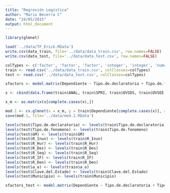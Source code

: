 ```yaml
---
title: "Regresión Logística"
author: "Mario Becerra C"
date: "24/05/2015"
output: html_document
---
```


```r
library(glmnet)
```


```r
load('../data/TF_Erick.RData')
write.csv(data_train, file='../data/data_train.csv', row.names=FALSE)
write.csv(data_test, file='../data/data_test.csv', row.names=FALSE)
```
```r
colTypes <- c('factor', 'factor', 'factor', 'integer', 'integer', 'numeric', 'numeric', 'numeric', 'numeric', 'numeric', 'numeric', 'numeric', 'numeric', 'numeric', 'numeric', 'factor', 'numeric', 'integer', 'factor', 'factor', 'factor', 'factor', 'factor', 'factor', 'character', 'character', 'factor', 'factor', 'factor', 'factor', 'factor', 'factor')
train <- read.csv('../data/data_train.csv', colClasses=colTypes)
test <- read.csv('../data/data_test.csv', colClasses=colTypes)
```


```r
xfactors <- model.matrix(Dependiente ~ Tipo.de.declaratoria + Tipo.de.fenomeno + GM + R_Inun + R_Hur + R_Des + R_Seq + R_IF + R_Den +  a_o + Clave.del.Estado + Municipio, data=train)[,-1]

x <- cbind(data.frame(train$ANAL, train$SPRI, train$OVSDS, train$OVSEE, train$OVSAE, train$VHAC, train$OVPT, train$PL.5000, train$PO2SM, train$IM, train$area_mun..ha.), xfactors)

x_m <- as.matrix(x[complete.cases(x),])

mod.1 <- cv.glmnet(x = x_m, y = train$Dependiente[complete.cases(x)], alpha=0.5, family='binomial')
save(mod.1, file='../data/mod.1.RData')
```

```r
levels(test$Tipo.de.declaratoria) <- levels(train$Tipo.de.declaratoria)
levels(test$Tipo.de.fenomeno) <- levels(train$Tipo.de.fenomeno)
levels(test$GM) <- levels(train$GM)
levels(test$R_Inun) <- levels(train$R_Inun)
levels(test$R_Hur) <- levels(train$R_Hur)
levels(test$R_Des) <- levels(train$R_Des)
levels(test$R_Seq) <- levels(train$R_Seq)
levels(test$R_IF) <- levels(train$R_IF)
levels(test$R_Den) <- levels(train$R_Den)
levels(test$a_o) <- levels(train$a_o)
levels(test$Clave.del.Estado) <- levels(train$Clave.del.Estado)
levels(test$Municipio) <- levels(train$Municipio)

xfactors_test <- model.matrix(Dependiente ~ Tipo.de.declaratoria + Tipo.de.fenomeno + GM + R_Inun + R_Hur + R_Des + R_Seq + R_IF + R_Den +  a_o + Clave.del.Estado + Municipio, data=test)[,-1]
```

